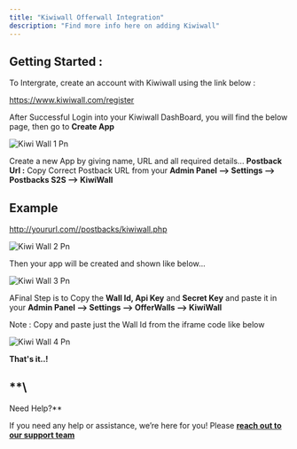 ```yaml
---
title: "Kiwiwall Offerwall Integration"
description: "Find more info here on adding Kiwiwall"
---
```


## **Getting Started :**

To Intergrate, create an account with Kiwiwall using the link below :

https://www.kiwiwall.com/register

After Successful Login into your Kiwiwall DashBoard, you will find the below page, then go to **Create App**

![Kiwi Wall 1 Pn](/images/kiwi_wall_1.png)

Create a new App by giving name, URL and all required details... **Postback Url :** Copy Correct Postback URL from your  **Admin Panel --\> Settings --\> Postbacks S2S --\> KiwiWall**

## Example

http://yoururl.com//postbacks/kiwiwall.php

![Kiwi Wall 2 Pn](/images/kiwi_wall_2.png)

Then your app will be created and shown like below...

![Kiwi Wall 3 Pn](/images/kiwi_wall_3.png)

AFinal Step is to Copy the **Wall Id, Api Key** and **Secret Key** and paste it in your **Admin Panel --\> Settings --\> OfferWalls --\> KiwiWall**

<Check>
  Note : Copy and paste just the Wall Id from the iframe code like below
</Check>

![Kiwi Wall 4 Pn](/images/kiwi_wall_4.png)

**That's it..\!**

## \*\*\\

Need Help?\*\*

If you need any help or assistance, we’re here for you\! Please [**reach out to our support team**](https://droidoxy.com/support/)